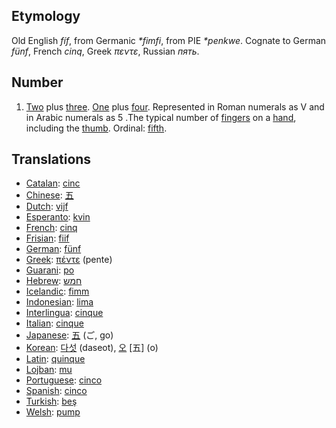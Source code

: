 == Etymology ==
Old English ''fíf'', from Germanic ''*fimfi'', from PIE ''*penkwe''. Cognate to German ''fünf'', French ''cinq'', Greek ''πεντε'', Russian ''пять''.

== Number ==
# [[Two]] plus [[three]]. [[One]] plus [[four]]. Represented in Roman numerals as V and in Arabic numerals as 5 .The typical number of [[finger]]s on a [[hand]], including the [[thumb]]. Ordinal: [[fifth]].

==Translations ==
*[[Catalan]]: [[cinc]]
*[[Chinese]]: [[五]]
*[[Dutch]]: [[vijf]]
*[[Esperanto]]: [[kvin]]
*[[French]]: [[cinq]]
*[[Frisian]]: [[fiif]]
*[[German]]: [[fünf]]
*[[Greek]]: [[πέντε]] (pente)
*[[Guarani]]: [[po]]
*[[Hebrew]]: [[חמש]]
*[[Icelandic]]: [[fimm]]
*[[Indonesian]]: [[lima]]
*[[Interlingua]]: [[cinque]]
*[[Italian]]: [[cinque]]
*[[Japanese]]: [[五]] (ご, go)
*[[Korean]]: [[다섯]] (daseot), [[오]] [五] (o)
*[[Latin]]: [[quinque]]
*[[Lojban]]: [[mu]]
*[[Portuguese]]: [[cinco]]
*[[Spanish]]: [[cinco]]
*[[Turkish]]: [[beş]]
*[[Welsh]]: [[pump]]